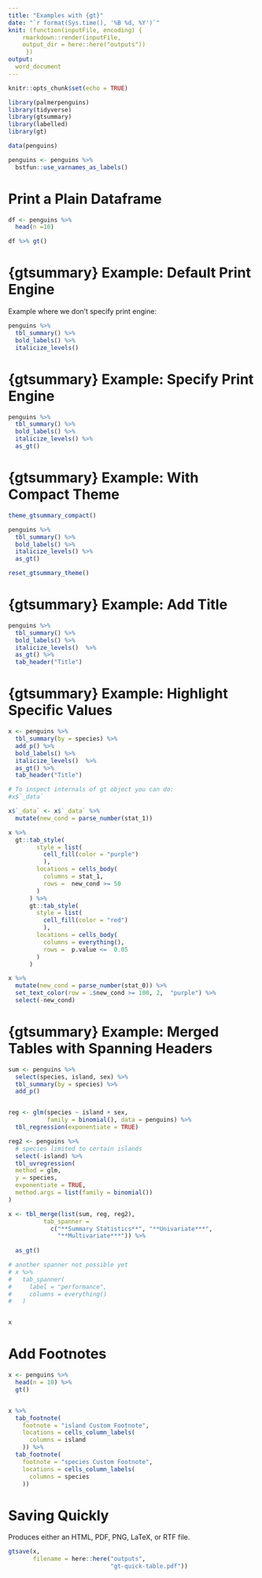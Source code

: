 ```yaml
---
title: "Examples with {gt}"
date: "`r format(Sys.time(), '%B %d, %Y')`"
knit: (function(inputFile, encoding) {
    rmarkdown::render(inputFile, 
    output_dir = here::here("outputs"))
     })
output:
  word_document
---
```


```r
knitr::opts_chunk$set(echo = TRUE)

library(palmerpenguins)
library(tidyverse)
library(gtsummary)
library(labelled)
library(gt)

data(penguins)

penguins <- penguins %>%
  bstfun::use_varnames_as_labels()

```

# Print a Plain Dataframe 

```r
df <- penguins %>% 
  head(n =10)

df %>% gt()

```


# {gtsummary} Example: Default Print Engine

Example where we don't specify print engine:

```r
penguins %>% 
  tbl_summary() %>%
  bold_labels() %>%
  italicize_levels()
```

# {gtsummary} Example: Specify Print Engine

```r
penguins %>% 
  tbl_summary() %>%
  bold_labels() %>%
  italicize_levels() %>%
  as_gt()
```

# {gtsummary} Example: With Compact Theme

```r
theme_gtsummary_compact()

penguins %>% 
  tbl_summary() %>%
  bold_labels() %>%
  italicize_levels() %>%
  as_gt()

reset_gtsummary_theme()
```

# {gtsummary} Example: Add Title

```r
penguins %>% 
  tbl_summary() %>%
  bold_labels() %>%
  italicize_levels()  %>%
  as_gt() %>%
  tab_header("Title")

```

# {gtsummary} Example: Highlight Specific Values

```r
x <- penguins %>% 
  tbl_summary(by = species) %>%
  add_p() %>%
  bold_labels() %>%
  italicize_levels()  %>%
  as_gt() %>%
  tab_header("Title")

# To inspect internals of gt object you can do:
#x$`_data`

x$`_data` <- x$`_data` %>%
  mutate(new_cond = parse_number(stat_1)) 

x %>%
  gt::tab_style(
        style = list(
          cell_fill(color = "purple")
          ),
        locations = cells_body(
          columns = stat_1,
          rows =  new_cond >= 50 
        )
      ) %>%
      gt::tab_style(
        style = list(
          cell_fill(color = "red")
          ),
        locations = cells_body(
          columns = everything(),
          rows =  p.value <=  0.05 
        )
      )


```


```r
x %>%
  mutate(new_cond = parse_number(stat_0)) %>%
  set_text_color(row = .$new_cond >= 100, 2,  "purple") %>%
  select(-new_cond)
```

# {gtsummary} Example: Merged Tables with Spanning Headers

```r
sum <- penguins %>%
  select(species, island, sex) %>%
  tbl_summary(by = species) %>%
  add_p()


reg <- glm(species ~ island + sex,
           family = binomial(), data = penguins) %>%
  tbl_regression(exponentiate = TRUE)

reg2 <- penguins %>%
  # species limited to certain islands
  select(-island) %>%
  tbl_uvregression(
  method = glm,
  y = species, 
  exponentiate = TRUE, 
  method.args = list(family = binomial())
)

x <- tbl_merge(list(sum, reg, reg2),
          tab_spanner = 
            c("**Summary Statistics**", "**Univariate***", 
              "**Multivariate***")) %>% 
  
  as_gt() 

# another spanner not possible yet
# x %>%
#   tab_spanner(
#     label = "performance",
#     columns = everything()
#   )


x
```


# Add Footnotes 

```r

x <- penguins %>% 
  head(n = 10) %>%
  gt() 


x %>%
  tab_footnote(
    footnote = "island Custom Footnote",
    locations = cells_column_labels(
      columns = island
    )) %>%
  tab_footnote(
    footnote = "species Custom Footnote",
    locations = cells_column_labels(
      columns = species
    ))

```

# Saving Quickly 

Produces either an HTML, PDF, PNG, LaTeX, or RTF file.

```r
gtsave(x,
       filename = here::here("outputs",     
                             "gt-quick-table.pdf"))
```

